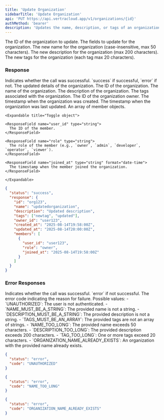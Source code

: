 ```yaml
---
title: 'Update Organization'
sidebarTitle: 'Update Organization'
api: 'PUT https://api.vertracloud.app/v1/organizations/{id}'
authMethod: 'bearer'
description: 'Updates the name, description, or tags of an organization.'
---
```


<ParamField path="id" type="string" required>
  The ID of the organization to update.
</ParamField>

<ParamField body="updates" type="object">
  The fields to update for the organization.

  <Expandable title="Toggle object">

  <ParamField name="name" type="string">
    The new name for the organization (case-insensitive, max 50 characters).
  </ParamField>

  <ParamField name="description" type="string">
    The new description for the organization (max 200 characters).
  </ParamField>

  <ParamField name="tags" type="array">
    The new tags for the organization (each tag max 20 characters).
  </ParamField>

  </Expandable>
</ParamField>

### Response

<ResponseField name="status" type="string">
  Indicates whether the call was successful. `success` if successful, `error` if not.
</ResponseField>

<ResponseField name="response" type="object">
  The updated details of the organization.

  <Expandable title="Toggle object">

  <ResponseField name="id" type="string">
    The ID of the organization.
  </ResponseField>

  <ResponseField name="name" type="string">
    The name of the organization.
  </ResponseField>

  <ResponseField name="description" type="string">
    The description of the organization.
  </ResponseField>

  <ResponseField name="tags" type="array">
    The tags associated with the organization.
  </ResponseField>

  <ResponseField name="owner_id" type="string">
    The ID of the organization owner.
  </ResponseField>

  <ResponseField name="created_at" type="string" format="date-time">
    The timestamp when the organization was created.
  </ResponseField>

  <ResponseField name="updated_at" type="string" format="date-time">
    The timestamp when the organization was last updated.
  </ResponseField>

  <ResponseField name="members" type="array">
    An array of member objects.

    <Expandable title="Toggle object">

    <ResponseField name="user_id" type="string">
      The ID of the member.
    </ResponseField>

    <ResponseField name="role" type="string">
      The role of the member (e.g., `owner`, `admin`, `developer`, `operator`, `viewer`).
    </ResponseField>

    <ResponseField name="joined_at" type="string" format="date-time">
      The timestamp when the member joined the organization.
    </ResponseField>

    </Expandable>
  </ResponseField>

  </Expandable>
</ResponseField>

<ResponseExample>

```json Response
{
  "status": "success",
  "response": {
    "id": "org123",
    "name": "updatedorganization",
    "description": "Updated description",
    "tags": ["newtag", "updated"],
    "owner_id": "user123",
    "created_at": "2025-08-14T19:58:00Z",
    "updated_at": "2025-08-14T20:00:00Z",
    "members": [
      {
        "user_id": "user123",
        "role": "owner",
        "joined_at": "2025-08-14T19:58:00Z"
      }
    ]
  }
}
```

</ResponseExample>

### Error Responses

<ResponseField name="status" type="string">
  Indicates whether the call was successful. `error` if not successful.
</ResponseField>

<ResponseField name="code" type="string">
  The error code indicating the reason for failure. Possible values:
  - `UNAUTHORIZED`: The user is not authenticated.
  - `NAME_MUST_BE_A_STRING`: The provided name is not a string.
  - `DESCRIPTION_MUST_BE_A_STRING`: The provided description is not a string.
  - `TAGS_MUST_BE_AN_ARRAY`: The provided tags are not an array of strings.
  - `NAME_TOO_LONG`: The provided name exceeds 50 characters.
  - `DESCRIPTION_TOO_LONG`: The provided description exceeds 200 characters.
  - `TAG_TOO_LONG`: One or more tags exceed 20 characters.
  - `ORGANIZATION_NAME_ALREADY_EXISTS`: An organization with the provided name already exists.
</ResponseField>

<ResponseExample>

```json Error Response (403)
{
  "status": "error",
  "code": "UNAUTHORIZED"
}
```

```json Error Response (400)
{
  "status": "error",
  "code": "NAME_TOO_LONG"
}
```

```json Error Response (400)
{
  "status": "error",
  "code": "ORGANIZATION_NAME_ALREADY_EXISTS"
}
```

</ResponseExample>